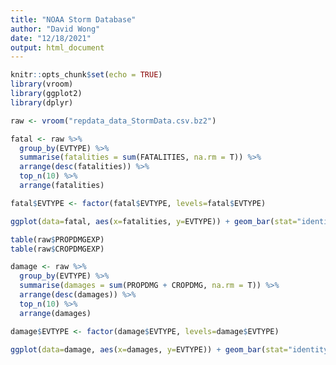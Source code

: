 ```yaml
---
title: "NOAA Storm Database"
author: "David Wong"
date: "12/18/2021"
output: html_document
---
```


```r
knitr::opts_chunk$set(echo = TRUE)
library(vroom)
library(ggplot2)
library(dplyr)
```



```r
raw <- vroom("repdata_data_StormData.csv.bz2")
```

```r
fatal <- raw %>%
  group_by(EVTYPE) %>%
  summarise(fatalities = sum(FATALITIES, na.rm = T)) %>%
  arrange(desc(fatalities)) %>%
  top_n(10) %>%
  arrange(fatalities)

fatal$EVTYPE <- factor(fatal$EVTYPE, levels=fatal$EVTYPE)

ggplot(data=fatal, aes(x=fatalities, y=EVTYPE)) + geom_bar(stat="identity")
```



```r
table(raw$PROPDMGEXP)
table(raw$CROPDMGEXP)

damage <- raw %>%
  group_by(EVTYPE) %>%
  summarise(damages = sum(PROPDMG + CROPDMG, na.rm = T)) %>%
  arrange(desc(damages)) %>%
  top_n(10) %>%
  arrange(damages)

damage$EVTYPE <- factor(damage$EVTYPE, levels=damage$EVTYPE)

ggplot(data=damage, aes(x=damages, y=EVTYPE)) + geom_bar(stat="identity")
```


